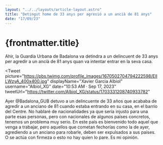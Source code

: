 ```yaml
---
layout: "../../layouts/article-layout.astro"
title: "Detingut home de 33 anys per agresió a un ancià de 81 anys"
date: "17/09/23"
---
```


# {frontmatter.title}

Ahir, la Guardia Urbana de Badalona va detindra a un delincuent de 33 anys per agredir a un ancià de 81 anys quan va intentar entrar en la seva casa.

<Tweet 
    picture="https://pbs.twimg.com/profile_images/1670502704794222598/ElILWzyA_400x400.jpg"
    displayName="Xavier Garcia Albiol"
    username="Albiol_XG"
    date="10:53 AM · Sep 17, 2023"
    tweetUrl="https://twitter.com/Albiol_XG/status/1703331208740933782"
>
Ayer 
@Badalona_GUB
 detuvo a un delincuente de 33 años que acababa de agredir a un anciano de 81 cuando estaba entrando en su casa, en el barrio del Centre. No hablaré de nacionalidades ya que sería injusto para una parte esas personas, pero con nacionales de algunos países concretos, tenemos un problema muy serio. En este país es bienvenido todo aquel que venga a trabajar, pero aquellos que cometan fechorías como la de ayer, agrediendo a un anciano para robarle, deben ser expulsados a sus países. O se actúa con firmeza o esto no hay quien lo pare. Es mi opinión.
</Tweet>


